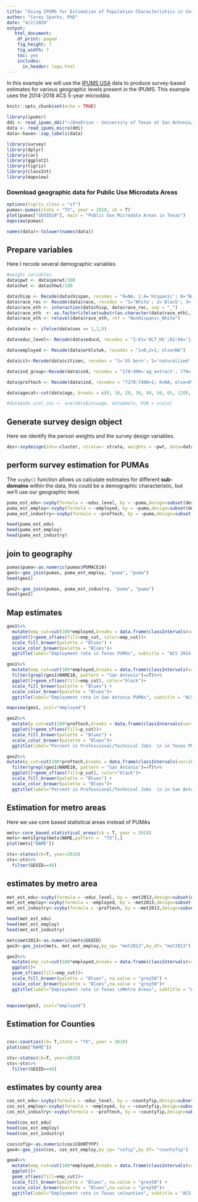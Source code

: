 ```yaml
---
title: "Using IPUMS for Estimation of Population Characteristics in Various Geographic Areas"
author: "Corey Sparks, PhD"
date: "4/2/2020"
output:
   html_document:
    df_print: paged
    fig_height: 7
    fig_width: 7
    toc: yes
    includes:
      in_header: logo.html
---
```


In this example we will use the [IPUMS USA](https://usa.ipums.org/usa/) data to produce survey-based estimates for various geographic levels present in the IPUMS. This example uses the 2014-2018 ACS 5-year microdata. 


```r
knitr::opts_chunk$set(echo = TRUE)
```

```r
library(ipumsr)
ddi <- read_ipums_ddi("~/OneDrive - University of Texas at San Antonio/classes//gis_classwork/usa_00083.xml")
data <- read_ipums_micro(ddi)
data<-haven::zap_labels(data)

```

```r
library(survey)
library(dplyr)
library(car)
library(ggplot2)
library(tigris)
library(classInt)
library(mapview)
```
### Download geographic data for Public Use Microdata Areas
```r
options(tigris_class = "sf")
pumas<-pumas(state = "TX", year = 2018, cb = T)
plot(pumas["GEOID10"], main = "Public Use Microdata Areas in Texas")
mapview(pumas)
```

```r
names(data)<-tolower(names(data))
```

## Prepare variables
Here I recode several demographic variables
```r
#weight variables
data$pwt <- data$perwt/100
data$hwt <- data$hhwt/100

data$hisp <- Recode(data$hispan, recodes = "9=NA; 1:4='Hispanic'; 0='NonHispanic'")
data$race_rec <- Recode(data$race, recodes = "1='White'; 2='Black'; 3='Other'; 4:6='Asian'; 7:9='Other'")
data$race_eth <- interaction(data$hisp, data$race_rec, sep = "_")
data$race_eth  <- as.factor(ifelse(substr(as.character(data$race_eth),1,8) == "Hispanic", "Hispanic", as.character(data$race_eth)))
data$race_eth <- relevel(data$race_eth, ref = "NonHispanic_White")

data$male <- ifelse(data$sex == 1,1,0)

data$educ_level<- Recode(data$educd, recodes = "2:61='0LT_HS';62:64='1_HSD/GED';65:80='2_somecoll';90:100='2_somecoll'; 81:83='3_AssocDegree';101='4_bachelordegree'; 110:116='4_BAplus_GradDegree'; else=NA")

data$employed <- Recode(data$wrklstwk, recodes = "1=0;2=1; else=NA")

data$cit<-Recode(data$citizen, recodes = "1='US born'; 2='naturalized'; 3:4='notcitizen';else=NA ")

data$ind_group<-Recode(data$ind, recodes = "170:490='ag_extract'; 770='construction'; 1070:3990='manufac'; 4070:5790='whole_retail'; 6070:6390='trans'; 6470:6780='information'; 6870:7190= 'fire'; 7270=7790='prof/sci/manage'; 7860:8470='edu/social'; 8560:8690='arts'; 8770:9290='other'; 9370:9590='public_adm'; 9670:9870='military'; else=NA ")

data$proftech <- Recode(data$ind, recodes = "7270:7490=1; 0=NA; else=0")

data$agecat<-cut(data$age, breaks = c(0, 18, 20, 30, 40, 50, 65, 120), include.lowest = T)

#data$edu_scal_inc <- ave(data$incwage, data$male, FUN = scale)
```

## Generate survey design object
Here we identify the person weights and the survey design variables.

```r
des<-svydesign(ids=~cluster, strata=~ strata, weights = ~pwt, data=data)
```

## perform survey estimation for PUMAs
The `svyby()` function allows us calculate estimates for different **sub-domains** within the data, this could be a demographic characteristic, but we'll use our geographic level. 

```r
puma_est_edu<-svyby(formula = ~educ_level, by = ~puma,design=subset(des,age>25), FUN=svymean, na.rm=T )
puma_est_employ<-svyby(formula = ~employed, by = ~puma,design=subset(des, age%in%18:65), FUN=svymean, na.rm=T )
puma_est_industry<-svyby(formula = ~proftech, by = ~puma,design=subset(des, employed==1), FUN=svymean, na.rm=T )

head(puma_est_edu)
head(puma_est_employ)
head(puma_est_industry)
```

## join to geography
```r
pumas$puma<-as.numeric(pumas$PUMACE10)
geo1<-geo_join(pumas, puma_est_employ, "puma", "puma")
head(geo1)

geo2<-geo_join(pumas, puma_est_industry, "puma", "puma")
head(geo2)

```

## Map estimates
```r
geo1%>%
  mutate(emp_cut=cut(100*employed,breaks = data.frame(classIntervals(var=100*puma_est_employ$employed, n=5, style="jenks")[2])[,1],include.lowest = T))%>%
  ggplot()+geom_sf(aes(fill=emp_cut, color=emp_cut))+
  scale_fill_brewer(palette = "Blues") + 
  scale_color_brewer(palette = "Blues")+
  ggtitle(label="Employment rate in Texas PUMAs", subtitle = "ACS 2014 - 2018")

geo1%>%
  mutate(emp_cut=cut(100*employed,breaks = data.frame(classIntervals(var=100*puma_est_employ$employed, n=5, style="jenks")[2])[,1],include.lowest = T))%>%
  filter(grepl(geo1$NAME10, pattern = "San Antonio")==T)%>%
  ggplot()+geom_sf(aes(fill=emp_cut), color="black")+
  scale_fill_brewer(palette = "Blues") + 
  scale_color_brewer(palette = "Blues")+
  ggtitle(label="Employment rate in San Antonio PUMAs", subtitle = "ACS 2014 - 2018")

mapview(geo1, zcol="employed")
```

```r
geo2%>%
  mutate(p_cut=cut(100*proftech,breaks = data.frame(classIntervals(var=100*puma_est_industry$proftech, n=5, style="jenks")[2])[,1],include.lowest = T))%>%
  ggplot()+geom_sf(aes(fill=p_cut))+
  scale_fill_brewer(palette = "Blues") + 
  scale_color_brewer(palette = "Blues")+
  ggtitle(label="Percent in Professional/Technical Jobs  \n in Texas PUMAs", subtitle = "ACS 2014 - 2018")

geo2%>%
mutate(p_cut=cut(100*proftech,breaks = data.frame(classIntervals(var=100*puma_est_industry$proftech, n=5, style="jenks")[2])[,1],include.lowest = T))%>%
  filter(grepl(geo1$NAME10, pattern = "San Antonio")==T)%>%
  ggplot()+geom_sf(aes(fill=p_cut), color="black")+
  scale_fill_brewer(palette = "Blues") + 
  scale_color_brewer(palette = "Blues")+
  ggtitle(label="Percent in Professional/Technical Jobs  \n in San Antonio PUMAs", subtitle = "ACS 2014 - 2018")


```


## Estimation for metro areas
Here we use core based statistical areas instead of PUMAs

```r
mets<-core_based_statistical_areas(cb = T, year = 2018)
mets<-mets[grep(mets$NAME,pattern =  "TX"),]
plot(mets["NAME"])

sts<-states(cb=T, year=2018)
sts<-sts%>%
  filter(GEOID==48)
```
## estimates by metro area
```r
met_est_edu<-svyby(formula = ~educ_level, by = ~met2013,design=subset(des,age>25), FUN=svymean, na.rm=T )
met_est_employ<-svyby(formula = ~employed, by = ~met2013,design=subset(des, age%in%18:65), FUN=svymean, na.rm=T )
met_est_industry<-svyby(formula = ~proftech, by = ~met2013,design=subset(des, employed==1), FUN=svymean, na.rm=T )

head(met_est_edu)
head(met_est_employ)
head(met_est_industry)

```


```r
mets$met2013<-as.numeric(mets$GEOID)
geo3<-geo_join(mets, met_est_employ,by_sp= "met2013",by_df= "met2013")

geo3%>%
  mutate(emp_cut=cut(100*employed,breaks = data.frame(classIntervals(var=100*met_est_employ$employed, n=5, style="jenks")[2])[,1],include.lowest = T))%>%
  ggplot()+
  geom_sf(aes(fill=emp_cut))+
  scale_fill_brewer(palette = "Blues", na.value = "grey50") + 
  scale_color_brewer(palette = "Blues",na.value = "grey50")+
  ggtitle(label="Employment rate in Texas \nMetro Areas", subtitle = "ACS 2014 - 2018")
  

mapview(geo3, zcol="employed")
```


## Estimation for Counties
## 
```r
cos<-counties(cb= T,state = "TX", year = 2018)
plot(cos["NAME"])

sts<-states(cb=T, year=2018)
sts<-sts%>%
  filter(GEOID==48)
```
## estimates by county area
```r
cos_est_edu<-svyby(formula = ~educ_level, by = ~countyfip,design=subset(des,age>25), FUN=svymean, na.rm=T )
cos_est_employ<-svyby(formula = ~employed, by = ~countyfip,design=subset(des, age%in%18:65), FUN=svymean, na.rm=T )
cos_est_industry<-svyby(formula = ~proftech, by = ~countyfip,design=subset(des, employed==1), FUN=svymean, na.rm=T )

head(cos_est_edu)
head(cos_est_employ)
head(cos_est_industry)

```


```r
cos$cofip<-as.numeric(cos$COUNTYFP)
geo4<-geo_join(cos, cos_est_employ,by_sp= "cofip",by_df= "countyfip")

geo4%>%
  mutate(emp_cut=cut(100*employed,breaks = data.frame(classIntervals(var=100*cos_est_employ$employed, n=5, style="jenks")[2])[,1],include.lowest = T))%>%
  ggplot()+
  geom_sf(aes(fill=emp_cut))+
  scale_fill_brewer(palette = "Blues", na.value = "grey50") + 
  scale_color_brewer(palette = "Blues",na.value = "grey50")+
  ggtitle(label="Employment rate in Texas \nCounties", subtitle = "ACS 2014 - 2018")
  


```
